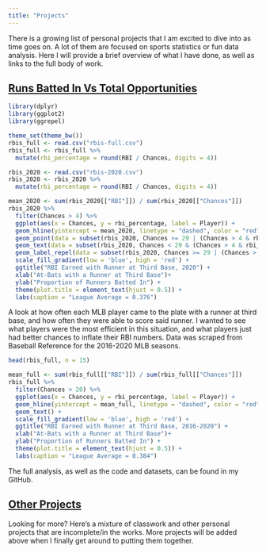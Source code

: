 ```yaml
---
title: "Projects"
---
```


There is a growing list of personal projects that I am excited to dive into as time goes on. A lot of them are focused on sports statistics or fun data analysis. Here I will provide a brief overview of what I have done, as well as links to the full body of work.

## [Runs Batted In Vs Total Opportunities](https://github.com/tdpotter58/rbis-per-opportunity)

```r
library(dplyr)
library(ggplot2)
library(ggrepel)
```

```r
theme_set(theme_bw())
rbis_full <- read.csv("rbis-full.csv")
rbis_full <- rbis_full %>%
  mutate(rbi_percentage = round(RBI / Chances, digits = 4))

rbis_2020 <- read.csv("rbis-2020.csv")
rbis_2020 <- rbis_2020 %>%
  mutate(rbi_percentage = round(RBI / Chances, digits = 4))

mean_2020 <- sum(rbis_2020[["RBI"]]) / sum(rbis_2020[["Chances"]])
rbis_2020 %>%
  filter(Chances > 4) %>%
  ggplot(aes(x = Chances, y = rbi_percentage, label = Player)) + 
  geom_hline(yintercept = mean_2020, linetype = "dashed", color = "red", size = 2) +
  geom_point(data = subset(rbis_2020, Chances >= 29 | (Chances > 4 & rbi_percentage > 0.65))) + 
  geom_text(data = subset(rbis_2020, Chances < 29 & (Chances > 4 & rbi_percentage <= 0.65)),size = 3) +
  geom_label_repel(data = subset(rbis_2020, Chances >= 29 | (Chances > 4 & rbi_percentage > 0.65)), aes(fill = RBI),size = 3) +
  scale_fill_gradient(low = 'blue', high = 'red') +
  ggtitle("RBI Earned with Runner at Third Base, 2020") +
  xlab("At-Bats with a Runner at Third Base")+
  ylab("Proportion of Runners Batted In") +
  theme(plot.title = element_text(hjust = 0.5)) +
  labs(caption = "League Average = 0.376")
```
A look at how often each MLB player came to the plate with a runner at third base, and how often they were able to score said runner. I wanted to see what players were the most efficient in this situation, and what players just had better chances to inflate their RBI numbers. Data was scraped from Baseball Reference for the 2016-2020 MLB seasons.

```r


head(rbis_full, n = 15)

mean_full <- sum(rbis_full[["RBI"]]) / sum(rbis_full[["Chances"]])
rbis_full %>%
  filter(Chances > 20) %>%
  ggplot(aes(x = Chances, y = rbi_percentage, label = Player)) + 
  geom_hline(yintercept = mean_full, linetype = "dashed", color = "red", size = 2) +
  geom_text() +
  scale_fill_gradient(low = 'blue', high = 'red') +
  ggtitle("RBI Earned with Runner at Third Base, 2016-2020") +
  xlab("At-Bats with a Runner at Third Base")+
  ylab("Proportion of Runners Batted In") +
  theme(plot.title = element_text(hjust = 0.5)) +
  labs(caption = "League Average = 0.384")
```

The full analysis, as well as the code and datasets, can be found in my GitHub.

## [Other Projects](https://github.com/tdpotter58)

Looking for more? Here's a mixture of classwork and other personal projects that are incomplete/in the works. More projects will be added above when I finally get around to putting them together.
